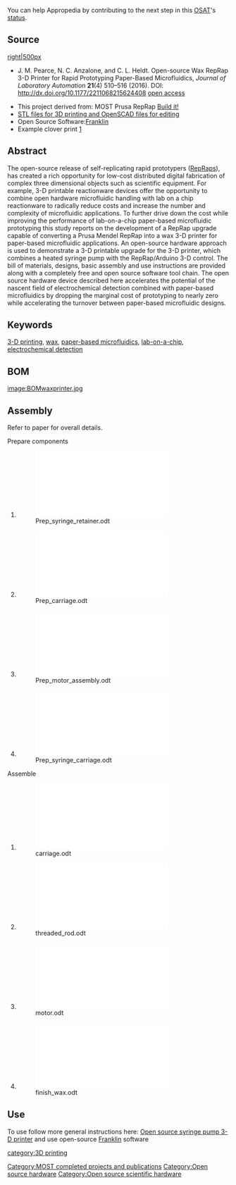 {{MOST}}
{{Pearce-pubs}}
{{Statusboxtop}}
{{status-design}}
{{status-model}}
{{status-prototype}}
{{status-verified|[[MOST]]}}
You can help Appropedia by contributing to the next step in this [[OSAT]]'s [[:Category:Status|status]].
{{boxbottom}}


==Source==
[[image: Waxprinter.jpg|right|500px]]
* J. M. Pearce, N. C. Anzalone, and C. L. Heldt. Open-source Wax RepRap 3-D Printer for Rapid Prototyping Paper-Based Microfluidics, ''Journal of Laboratory Automation'' '''21'''(4) 510–516 (2016). DOI:  http://dx.doi.org/10.1177/2211068215624408  [https://www.academia.edu/27039833/Open-source_Wax_RepRap_3-D_Printer_for_Rapid_Prototyping_Paper-Based_Microfluidics open access]

* This project derived from: MOST Prusa RepRap [[MOST RepRap parallel build overview|Build it!]]
* [https://www.youmagine.com/designs/conversion-of-prusa-to-wax-3-d-printer STL files for 3D printing and OpenSCAD files for editing]
* Open Source Software:[[Franklin]]
* Example clover print [https://www.youmagine.com/designs/clover-leaf-wax-printing-demonstration]

==Abstract==
The open-source release of self-replicating rapid prototypers ([[RepRap]]s), has created a rich opportunity for low-cost distributed digital fabrication of complex three dimensional objects such as scientific equipment. For example, 3-D printable reactionware devices offer the opportunity to combine open hardware microfluidic handling with lab on a chip reactionware to radically reduce costs and increase the number and complexity of microfluidic applications. To further drive down the cost while improving the performance of lab-on-a-chip paper-based microfluidic prototyping this study reports on the development of a RepRap upgrade capable of converting a Prusa Mendel RepRap into a wax 3-D printer for paper-based microfluidic applications. An open-source hardware approach is used to demonstrate a 3-D printable upgrade for the 3-D printer, which combines a heated syringe pump with the RepRap/Arduino 3-D control. The bill of materials, designs, basic assembly and use instructions are provided along with a completely free and open source software tool chain. The open source hardware device described here accelerates the potential of the nascent field of electrochemical detection combined with paper-based microfluidics by dropping the marginal cost of prototyping to nearly zero while accelerating the turnover between paper-based microfluidic designs.

==Keywords==
[[3-D printing]], [[wax]], [[paper-based microfluidics]], [[lab-on-a-chip]], [[electrochemical detection]] 

==BOM==
[[image:BOMwaxprinter.jpg]]

==Assembly==
Refer to paper for overall details.

Prepare components
# [[File:Prep syringe retainer.odt]]
# [[File:Prep carriage.odt]]
# [[File:Prep motor assembly.odt]]
# [[File:Prep syringe carriage.odt]]
Assemble
# [[File:carriage.odt]]
# [[File:threaded rod.odt]]
# [[File:motor.odt]]
# [[File:finish wax.odt]]

==Use==

To use follow more general instructions here: [[Open source syringe pump 3-D printer]] and use open-source [[Franklin]] software


[[Category:MOST completed projects and publications]]
[[Category:Open source hardware]]
[[Category:Open source scientific hardware]]
[[category:3D printing]]
